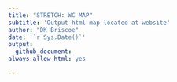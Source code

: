 ```yaml
---
title: "STRETCH: WC MAP"
subtitle: 'Output html map located at website'
author: "DK Briscoe"
date: '`r Sys.Date()`'
output:
  github_document:
always_allow_html: yes

---
```


```{=html}
<style>
.main-container {
    max-width: 1600px !important;
    margin-left: 0;
    margin-right: 1;
}

```


```r
knitr::opts_chunk$set(
    echo = FALSE,
    eval = TRUE,
    message = FALSE,
    warning = FALSE,
    dpi = 300,
    fig.align = "center"
    )

# See Options: knitr::opts_chunk$get()
```


```r
library(tidyverse)
library(data.table)
library(ggplot2)
library(plotly)

library(leaflet)
library(mapview)
library(leafsync)
library(leafgl)
library(sf)

# library(kableExtra)
library(knitr)

library(sp)
library(proj4)

library(htmlwidgets)

```

```r
source('../utils/map_wc_helper_functions.R')
```

```r
source('../R/01_prep_wc_data.R')

```

```r
raw_df <- raw_data_cohort_1_w_names
daily_df <- daily_avg_data_cohort_1 

# # make historic df consistent with cohort df(s)
# hist_df <- historic_tags %>% wrangleHistDF()

```

```r
# wc color pal
# wc_pal <- colorFactor(rainbow(n), unique(daily_df$id))

## unique track info
# ids = unique(daily_df$id) # prefer to use t names instead
ids = unique(daily_df$turtle_name)

t_names = unique(daily_df$turtle_name)
t_nums = unique(daily_df$turtle_num)
t_names_num <- c(str_c(t_nums, ' - ', t_names))

n = length(ids)
wc_pal <-  n |>
  {\(x) colorFactor(rainbow(x), unique(daily_df$id))}()

# base_pal <- makePal('honeydew', col=unique(test$id))

```

```r

# create basemap
m <- leaflet( options = leafletOptions(preferCanvas = TRUE), 
              # width = 1200, height = 700
              ) %>% 
  addTiles() %>% 
    fitBounds(-160, 20, -110, 50) %>%
    addProviderTiles("Esri.WorldImagery", group = "ESRI World Imagery") %>%
    addProviderTiles("Esri.WorldPhysical", group = "ESRI OpenStreetMap")

m360 <- leaflet(options = leafletOptions(preferCanvas = TRUE), width = 900, height = 600) %>% addTiles() %>% 
    fitBounds(make360(-160), 20, make360(-110), 50) %>%
    addProviderTiles("Esri.WorldImagery", group = "ESRI World Imagery") %>%
    addProviderTiles("Esri.WorldPhysical", group = "ESRI OpenStreetMap")

```

```r
# cclme_shp <- rgdal::readOGR(dsn = "~/Dropbox/RESEARCH/PROJECTS/NPAC_Turtles/thermal_ms_2018/data/cclme_shp/",
#               layer = "lme",
#               verbose = FALSE)
# 
# cclme_shp_180 <- spTransform(cclme_shp, CRS("+proj=longlat +datum=WGS84"))

cclme_shp <- sf::st_read("~/Dropbox/RESEARCH/PROJECTS/NPAC_Turtles/thermal_ms_2018/data/cclme_shp/",
              layer = "lme")
cclme_shp <- st_as_sf(cclme_shp, wkt = "geom", crs = 4326)
    st_set_crs(cclme_shp, 4326)
    cclme_shp_180 = st_shift_longitude(cclme_shp)

  
```

```r

library(rgdal)
library(spdplyr)

eez_shps <- sf::st_read("~/Downloads/EEZ_land_union_v3_202003/EEZ_Land_v3_202030.shp",
              layer = "EEZ_Land_v3_202030") 
eez_shps <- st_as_sf(eez_shps, wkt = "geom", crs = 4326)
    st_set_crs(cclme_shp, 4326)
    eez_shps_180 = st_shift_longitude(eez_shps)

```

```r
# convert thermal corridor study area into sf poly
tc_box <- rgeos::bbox2SP(n = 35, s = 25, w = make180(243), e = make180(225),
                         proj4string = CRS("+proj=longlat +ellps=WGS84 +datum=WGS84 +no_defs")) %>% st_as_sf()

```

```r

# make functions to add polygon & rectangles
polygonFunction <- function(map, polygon){
  addPolygons(
    map, data = polygon, 
    opacity = 1.0, fillOpacity = 0.2,
    stroke = FALSE, smoothFactor = 0.2, 
    popup=paste("California Current Large Marine Ecosystem (CCLME) <br>"),
    group = "CCLME",
    # options = pathOptions(pane = "cclme"),
    color = "gray"
  )
} 

polygonFunction <- function(map, polygon, label, group, shp_col="gray"){
  addPolygons(
    map, data = polygon, 
    opacity = 1.0, fillOpacity = 0.2,
    stroke = FALSE, smoothFactor = 0.2, 
    popup = label,
    group = group,
    # options = pathOptions(pane = "cclme"),
    options = pathOptions(pane = "polygons"),
    color = shp_col
  )
} 

polylinesFunction <- function(map, polygon, label, group, shp_col="black"){
 addPolylines(
   map, data = polygon, 
    opacity = 0.6,  
    popup = label,
    group = group,
    weight = 1.5,
    options = pathOptions(pane = "borders"),
    color = shp_col
 )
}

rectangleFunction <- function(map, 
                            lng1, lat1, lng2, lat2){

addRectangles(map,        
    lng1=lng1, lat1=lat1, 
    lng2=lng2, lat2=lat2,
    opacity = 1.0, fillOpacity = 0.2,
    popup=paste("Thermal Corridor Study Area <br>"),
    group = "Thermal Corridor",
    color = "white")
}



```



```r

# plot up basemap with polys
m_polys <-
  m %>%
  
  # arrange layers from bottom to top
  addMapPane("polygons", zIndex = 410) %>%       # Level 1: bottom
  addMapPane("borders", zIndex = 420) %>%        # Level 2: middle
  addMapPane("tracks", zIndex = 430) %>%         # Level 3: top
  
  # add eez usa
  polylinesFunction(map=., polygon = eez_shps |> 
                      filter(TERRITORY1 == "United States") |> 
                      filter(UNION == "United States"),
                  label = paste("USA EEZ <br>"),
                  group = "USA EEZ",
                  shp_col = "black") %>%
  # add eez mx
  polylinesFunction(map=., polygon = eez_shps |> filter(TERRITORY1 == "Mexico"),
                  label = paste("MEXICO EEZ <br>"),
                  group = "MEXICO EEZ",
                  shp_col = "black") %>%
  # # add cclme poly filled
  polygonFunction(map=., polygon = cclme_shp,
                  label = paste("California Current Large Marine Ecosystem (CCLME) <br>"),
                  group = "CCLME",
                  shp_col = "gray") %>%
  
  #   # add cclme outline only
  # polylinesFunction(map=., polygon = cclme_shp,
  #                 label = paste("California Current Large Marine Ecosystem (CCLME) <br>"),
  #                 group = "CCLME",
  #                 shp_col = "gray") %>%
  
  # add thermal corridor poly filled
  polygonFunction(map=., polygon = tc_box,
                    label = paste("Thermal Corridor <br>"),
                    group = "Thermal Corridor",
                    shp_col = "white") %>%
  # add thermal corridor outline
  rectangleFunction(map=.,
                  lng1=make180(225), lat1=25, lng2=make180(243), lat2=35) %>%
  
  addLayersControl(overlayGroups = c("CCLME", "USA EEZ", "MEXICO EEZ", "Thermal Corridor"))

```

```r
map_indiv_cohort_1 <-
    m_polys %>%
    
    addTrackLines_gl(df=daily_df, cpal=wc_pal, .indiv=FALSE) %>%
    addTrackLines_gl(df=daily_df, cpal=wc_pal) %>%
    
    addMapTracks(df=daily_df, cpal=wc_pal, .indiv=TRUE, .addLines=TRUE, .addMarkers=TRUE) %>%
    

    addLayersControl(
        baseGroups = c("ESRI World Imagery", "ESRI OpenStreetMap"),
        overlayGroups = c("CCLME", "USA EEZ", "MEXICO EEZ", "Thermal Corridor",
            str_c("All Tracks (n=", daily_df$id %>% n_distinct(),")"),ids),
        options = layersControlOptions(collapsed = TRUE)) %>%
    hideGroup(ids)%>%
    hideGroup("USA EEZ")%>%
    hideGroup("MEXICO EEZ")%>%
    addMapInset()

```

```r

# htmltools::tagList(map_indiv_cohort_1)
widgetframe::frameWidget(map_indiv_cohort_1, width = "100%")

# map_indiv_cohort_1

```


```r
library(htmlwidgets)

saveWidget(map_indiv_cohort_1, file = "index.html", selfcontained = FALSE)

```
